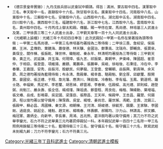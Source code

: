 {{Navbox
|name = 光緒三年丁丑科武殿試金榜
|title = 光緒三年（[[1877年]]）丁丑科武殿試金榜
|titlestyle = background-color:#FFD700;
|image =
|style = width:100%;text-align:center; 
|groupstyle = text-align:center; background-color:#FFD700;
|liststyle = text-align:center;
|state = {{{state<includeonly>|collapsed</includeonly>}}}
|group1 = 第一甲<br>賜武進士及第<br>共3名
|list1 = '''[[佟在棠]]''' - '''[[馬尚德]]''' - '''[[林培基]]'''

|group2 = 第二甲<br>賜武進士出身<br>共20名
|list2 = [[徐三畏]] - [[詹紹安]] - [[侯振麟]] - [[王洲|王　洲]] - [[孟傳鈞]] - [[葉鏡海]] - [[蕭俊德]] - [[林天驥]] - [[金國治]] - [[鄭秉高]]<br>[[沈瑞舟]] - [[鄧輔良]] - [[張寶泉]] - [[黃保全]] - [[關作棟]] - [[張振乾|張振-{乾}-]] - [[陳世林]] - [[韓魁經]] - [[秦永年]] - [[林清明]]<br>

|group3 = 第三甲<br>賜同武進士出身<br>共119名
|list3 = [[劉天章]] - [[黃正元]] - [[武延謙]] - [[井玉海]] - [[何現璋]] - [[張九言]] - [[祁振棠]] - [[黃朝甲]] - [[尹東峰]] - [[陳國超]]<br>[[崔恩仲]] - [[于相臣|-{于}-相臣]] - [[張登雲]] - [[項維揚]] - [[嚴鎮|嚴　鎮]] - [[萬鵬皋]] - [[張鵬舉]] - [[吳峻|吳　峻]] - [[徐裕後]] - [[石秉珪]]<br>[[冷在中]] - [[李春華]] - [[王嘉誼]] - [[安秀|安　秀]] - [[岳振河]] - [[殷獻民]] - [[何夢龍]] - [[王登壹]] - [[曾輔朝]] - [[岳振興]]<br>[[劉貢琳]] - [[余天爵]] - [[周之德]] - [[布永清]] - [[喬殿華]] - [[楊幸喜]] - [[駱殿魁]] - [[劉全厚]] - [[邱獻璽]] - [[殷開第]]<br>[[晏國安]] - [[張正禮]] - [[于翔|-{于}-　翔]] - [[詹兆藩]] - [[應濟川]] - [[陳庭燦]] - [[冷春魁]] - [[李有福]] - [[玉鳳|玉　鳳]] - [[劉道明]]<br>[[羅士誥]] - [[申福榮]] - [[馬定邦]] - [[李若璽]] - [[胡思焯]] - [[繆雲湘]] - [[李春榮]] - [[伍殿樑]] - [[高光禮]] - [[郭則樑]]<br>[[趙登弼]] - [[尚魁三]] - [[嚴永壽]] - [[張全信]] - [[楊成瑾]] - [[陳祖虞]] - [[鄭雲程]] - [[周良佐]] - [[梅楷|梅　楷]] - [[陳緯勳]]<br>[[葉增福]] - [[張文椿]] - [[岳成|岳　成]] - [[彭鳴霄]] - [[吳定國]] - [[梁藻臣]] - [[張際昌]] - [[王天祥 (光緒武進士)|王天祥]] - [[候殿甲]] - [[王吉昌]]<br>[[羅楚|羅　楚]] - [[何錫源]] - [[程以俊]] - [[陳霈霖]] - [[吳堂 (光緒進士)|吳　堂]] - [[楊增|楊　增]] - [[姜尚忠]] - [[羅世澥]] - [[馮範|馮　範]] - [[全壽|全　壽]]<br>[[沈錫三]] - [[張殿甲]] - [[蘇必昌]] - [[馮國棟]] - [[秦文源]] - [[相朝棟]] - [[王河清]] - [[胡峻德]] - [[徐毓芳]] - [[錫慶|錫　慶]]<br>[[王家騋]] - [[李國剛]] - [[過庭良]] - [[姚起全]] - [[褚魁|褚　魁]] - [[趙文彬]] - [[楊鳴春]] - [[林壽麒]] - [[郝賜均]] - [[沙力山]]<br>[[林請高]] - [[郝文麟]] - [[梅冠軍]] - [[蕭炳全]] - [[向新甲]] - [[李長華 (光緒丁丑進士)|李長華]] - [[周鴻|周　鴻]] - [[呂兆熊]] - [[葛泮朗]]<span style="color: #FFFFFF;"> - －－－</span>

|belowstyle = text-align: center; background-color:#FFD700;
|below='''前一科：[[Template:光緒二年丙子恩科武殿試金榜|光緒二年丙子恩科]]　'''·'''　後一科：[[Template:光緒六年庚辰科武殿試金榜|光緒六年庚辰科]]'''<br>'''同科進士：[[Template:光緒三年丁丑科殿試金榜|光緒三年丁丑文科]]、[[Template:光緒三年丁丑科繙譯進士金榜|光緒三年丁丑繙譯科]]'''
}}
[[Category:光緒三年丁丑科武進士]]
<noinclude>[[Category:光緒三年丁丑科武進士| ]]
[[Category:清朝武進士模板]]
*<small>《德宗景皇帝實錄》：九月戊辰兵部以武會試中額請。得旨：滿洲、蒙古取中四名，漢軍取中三名，奉天取中一名，直隸取中十六名，陝甘取中五名，廣東取中十四名，河南取中八名，山東取中十名，江蘇取中七名，安徽取中八名，山西取中六名，湖北取中五名，湖南取中四名，四川取中八名，廣西取中三名，福建取中六名，浙江取中七名，江西取中八名，雲南取中五名，貴州取中四名。十月丙戌上御太和殿。傳臚。賜一甲佟在棠、馬尚德、林培基三人武進士及第，二甲徐畏三等二十人武進士出身，三甲劉天章等一百十九人同武進士出身。<br />
*《光緒朝上諭檔》：光緒三年十月初四日奉旨：此次武殿試一甲第一名佟在棠著授為頭等侍衛；一甲第二名馬尚德、一甲第三名林培基均著授為二等侍衛；二甲徐三畏、詹紹安、侯振麟、王洲、孟傳鈞、葉鏡海、蕭俊德、林天驥、金國治、鄭秉高、沈瑞舟、鄧輔良、張寶泉、黃保全、關作棟、張振乾、陳世林、韓魁經、秦永年、林清明均著授為三等侍衛；三甲劉天章、黃正元、武延謙、井玉海、何現璋、張九言、祁振棠、黃朝甲、尹東峰、陳國超、崔恩仲、于相臣、張登雲、項維揚、嚴鎮、萬鵬皋、張鵬舉、吳峻、徐裕後、石秉珪、冷在中、李春華、王嘉誼、安秀、岳振河、殷獻民、何夢龍、王登壹、曾輔朝、岳振興、劉貢琳、余天爵、周之德均著授為藍翎侍衛；布永清、喬殿華、楊幸喜、駱殿魁、劉全厚、邱獻璽、殷開第、晏國安、張正禮、于翔、詹兆藩、應濟川、陳庭燦、冷春魁、李有福、玉鳳、劉道明、羅士誥、申福榮、馬定邦、李若璽、胡思焯、繆雲湘、李春榮、伍殿樑、高光禮、郭則樑、趙登弼、尚魁三、嚴永壽、張全信、楊成瑾、陳祖虞、鄭雲程、周良佐、梅楷、陳緯勳、葉增福、張文椿、岳成、彭鳴霄、吳定國、梁藻臣、張際昌、王天祥、候殿甲、王吉昌、羅楚、何錫源、程以俊均著以營守備用；陳霈霖、吳堂、楊增、姜尚忠、羅世澥、馮範、全壽、沈錫三、張殿甲、蘇必昌、馮國棟、秦文源、相朝棟、王河清、胡峻德、徐毓芳、錫慶、王家騋、李國剛、過庭良、姚起全、褚魁、趙文彬、楊鳴春、林壽麒、郝賜均、沙力山、林請高、郝文麟、梅冠軍、蕭炳全、向新甲、李長華、周鴻、呂兆熊、葛泮朗均著以衛守備用；其刀力不符之武舉李鑾光、石力不符之武舉黃三元均著罰停殿試一科。本年殿試武舉一百四十二名除一甲三名照例用餘擬三等侍衛二十名，藍翎侍衛三十三名，營守備五十名，衛守備三十六名，默寫武經未到楊九齡；刀力不符李鑾光；石力不符黃三元。</small>
</noinclude>